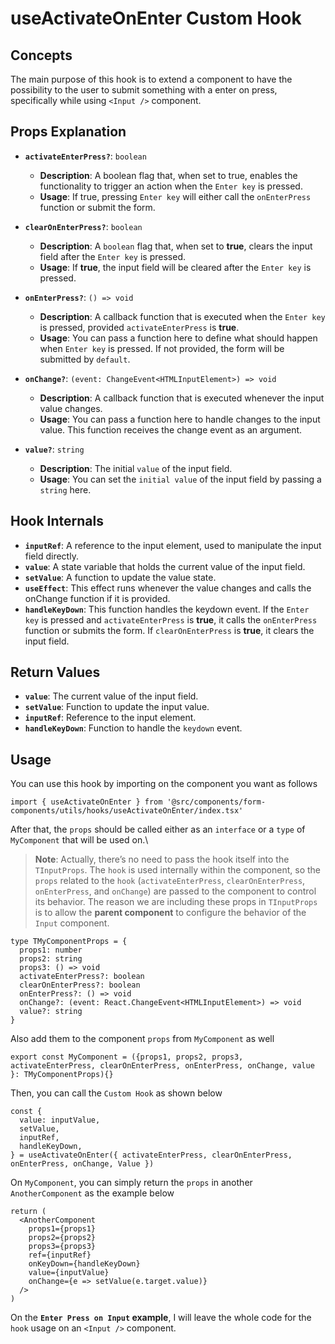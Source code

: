 
<Meta title='Components Lumina/Forms/Hooks/useActivateOnEnter/useActivateOnEnter' />

# useActivateOnEnter Custom Hook

## Concepts

The main purpose of this hook is to extend a component to have the possibility to the user to submit something with a enter on press, specifically while using `<Input />` component.

## Props Explanation

- **`activateEnterPress?`**: `boolean`

  - **Description**: A boolean flag that, when set to true, enables the functionality to trigger an action when the `Enter key` is pressed.
  - **Usage**: If true, pressing `Enter key` will either call the `onEnterPress` function or submit the form.

- **`clearOnEnterPress?`**: `boolean`

  - **Description**: A `boolean` flag that, when set to **true**, clears the input field after the `Enter key` is pressed.
  - **Usage**: If **true**, the input field will be cleared after the `Enter key` is pressed.

- **`onEnterPress?`**: `() => void`

  - **Description**: A callback function that is executed when the `Enter key` is pressed, provided `activateEnterPress` is **true**.
  - **Usage**: You can pass a function here to define what should happen when `Enter key` is pressed. If not provided, the form will be submitted by `default`.

- **`onChange?`**: `(event: ChangeEvent<HTMLInputElement>) => void`

  - **Description**: A callback function that is executed whenever the input value changes.
  - **Usage**: You can pass a function here to handle changes to the input value. This function receives the change event as an argument.

- **`value?`**: `string`
  - **Description**: The initial `value` of the input field.
  - **Usage**: You can set the `initial value` of the input field by passing a `string` here.

## Hook Internals

- **`inputRef`**: A reference to the input element, used to manipulate the input field directly.
- **`value`**: A state variable that holds the current value of the input field.
- **`setValue`**: A function to update the value state.
- **`useEffect`**: This effect runs whenever the value changes and calls the onChange function if it is provided.
- **`handleKeyDown`**: This function handles the keydown event. If the `Enter key` is pressed and `activateEnterPress` is **true**, it calls the `onEnterPress` function or submits the form. If `clearOnEnterPress` is **true**, it clears the input field.

## Return Values

- **`value`**: The current value of the input field.
- **`setValue`**: Function to update the input value.
- **`inputRef`**: Reference to the input element.
- **`handleKeyDown`**: Function to handle the `keydown` event.

## Usage

You can use this hook by importing on the component you want as follows

```tsx
import { useActivateOnEnter } from '@src/components/form-components/utils/hooks/useActivateOnEnter/index.tsx'
```

After that, the `props` should be called either as an `interface` or a `type` of `MyComponent` that will be used on.\

> **Note**: Actually, there’s no need to pass the hook itself into the `TInputProps`. The `hook` is used internally within the component, so the `props` related to the `hook` (`activateEnterPress`, `clearOnEnterPress`, `onEnterPress`, and `onChange`) are passed to the component to control its behavior.
> The reason we are including these props in `TInputProps` is to allow the **parent component** to configure the behavior of the `Input` component.

```tsx
type TMyComponentProps = {
  props1: number
  props2: string
  props3: () => void
  activateEnterPress?: boolean
  clearOnEnterPress?: boolean
  onEnterPress?: () => void
  onChange?: (event: React.ChangeEvent<HTMLInputElement>) => void
  value?: string
}
```

Also add them to the component `props` from `MyComponent` as well

```tsx
export const MyComponent = ({props1, props2, props3, activateEnterPress, clearOnEnterPress, onEnterPress, onChange, value }: TMyComponentProps){}
```

Then, you can call the `Custom Hook` as shown below

```tsx
const {
  value: inputValue,
  setValue,
  inputRef,
  handleKeyDown,
} = useActivateOnEnter({ activateEnterPress, clearOnEnterPress, onEnterPress, onChange, Value })
```

On `MyComponent`, you can simply return the `props` in another `AnotherComponent` as the example below

```tsx
return (
  <AnotherComponent
    props1={props1}
    props2={props2}
    props3={props3}
    ref={inputRef}
    onKeyDown={handleKeyDown}
    value={inputValue}
    onChange={e => setValue(e.target.value)}
  />
)
```

On the **`Enter Press on Input` example**, I will leave the whole code for the `hook` usage on an `<Input />` component.
